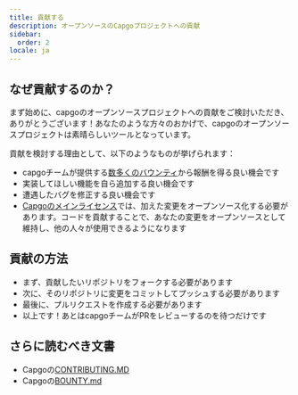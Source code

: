 ```yaml
---
title: 貢献する
description: オープンソースのCapgoプロジェクトへの貢献
sidebar:
  order: 2
locale: ja
---
```


## なぜ貢献するのか？

まず始めに、capgoのオープンソースプロジェクトへの貢献をご検討いただき、ありがとうございます！あなたのような方々のおかげで、capgoのオープンソースプロジェクトは素晴らしいツールとなっています。

貢献を検討する理由として、以下のようなものが挙げられます：

* capgoチームが提供する[数多くのバウンティ](https://consolealgoraio/org/Capgo)から報酬を得る良い機会です
* 実装してほしい機能を自ら追加する良い機会です
* 遭遇したバグを修正する良い機会です
* [Capgoのメインライセンス](https://githubcom/Cap-go/capgo/blob/main/LICENSE)では、加えた変更をオープンソース化する必要があります。コードを貢献することで、あなたの変更をオープンソースとして維持し、他の人々が使用できるようになります

## 貢献の方法

* まず、貢献したいリポジトリをフォークする必要があります
* 次に、そのリポジトリに変更をコミットしてプッシュする必要があります
* 最後に、プルリクエストを作成する必要があります
* 以上です！あとはcapgoチームがPRをレビューするのを待つだけです

## さらに読むべき文書

* Capgoの[CONTRIBUTING.MD](https://githubcom/Cap-go/capgo/blob/main/CONTRIBUTINGmd)
* Capgoの[BOUNTY.md](https://githubcom/Cap-go/capgo/blob/main/BOUNTYmd)